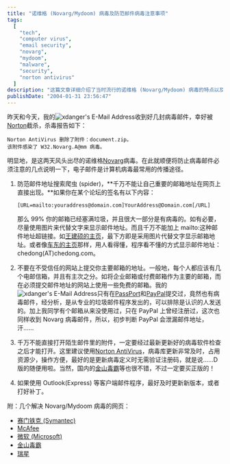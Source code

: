 ```yaml
---
title: "诺维格 (Novarg/Mydoom) 病毒及防范邮件病毒注意事项"
tags:
  [
    "tech",
    "computer virus",
    "email security",
    "novarg",
    "mydoom",
    "malware",
    "security",
    "norton antivirus"
  ]
description: "这篇文章详细介绍了当时流行的诺维格 (Novarg/Mydoom) 病毒的特点以及防范邮件病毒的方法。作者分享了自己收到的病毒邮件被杀毒软件拦截的经历，并提出四点预防建议：不在网页上直接显示邮箱地址、不在不可信网站提交主要邮箱、不直接打开陌生邮件附件、及时更新邮件客户端。文章最后附上了处理这类病毒的官方资源链接。"
publishDate: "2004-01-31 23:56:47"
---
```


昨天和今天，我的![xdanger's E-Mail Address](http://me.xdanger.com/i/mailaddress_3.gif)收到好几封病毒邮件，幸好被[Norton](http://www.symantec.com/)截杀，杀毒报告如下：

```text
Norton AntiVirus 删除了附件：document.zip。
该附件感染了 W32.Novarg.A@mm 病毒。
```

明显地，是这两天风头出尽的诺维格[Novarg](http://www.google.com/search?q=Novarg)病毒。在此就顺便将防止病毒邮件必须注意的几点说明一下，电子邮件是计算机病毒最常用的传播途径。

1. 防范邮件地址搜索爬虫 (spider)，**千万不能让自己重要的邮箱地址在网页上直接出现。**如果你在某个论坛的签名有以下内容：

   ```text
   [URL=mailto:youraddress@domain.com]YourAddress@Domain.com[/URL]
   ```

   那么 99% 你的邮箱已经塞满垃圾，并且很大一部分是有病毒的。如有必要，尽量使用图片来代替文字来显示邮件地址。而且千万不能加上 mailto:这种邮件地址超链接。如[王建硕的主页](http://home.wangjianshuo.com/)，最下方即是采用图片代替文字显示邮箱地址。或者像[车东的主页](http://www.chedong.com/)那样，用人看得懂，程序看不懂的方式显示邮件地址：chedong(AT)chedong.com。

2. 不要在不受信任的网站上提交你主要邮箱的地址。一般地，每个人都应该有几个电邮信箱，并且有主次之分。如将企业邮箱或付费邮箱作为主要的邮箱，而在必须提交邮件地址的网站上使用一些免费的邮箱。我的![xdanger's E-Mail Address](http://me.xdanger.com/i/mailaddress_3.gif)只有在[PassPort](http://www.passport.com/)和[PayPal](http://www.paypal.com)提交过，竟然也有病毒邮件，经分析，是从专业的垃圾邮件程序发出的，可以排除是认识的人发送的。加上我同学有个邮箱从来没使用过，只在 PayPal 上曾经注册过，这次也同样收到 Novarg 病毒邮件，所以，初步判断 PayPal 会泄漏邮件地址，汗……

3. 千万不能直接打开陌生邮件里的附件，一定要经过最新更新好的病毒软件检查之后才能打开。这里建议使用[Norton AntiVirus](http://www.symantec.com/region/cn/)，病毒库更新非常及时，占用资源少，操作方便，最好的是更新病毒定义时无需验证注册码，就是说……D 版的随便用啦。当然，国内的[金山毒霸](http://www.duba.net/)等也很不错，不过一定要买正版的！

4. 如果使用 Outlook(Express) 等客户端邮件程序，最好及时更新新版本，或者打好补丁。

附：几个解决 Novarg/Mydoom 病毒的网页：

- [赛门铁克 (Symantec)](http://securityresponse1.symantec.com/sarc/sarc.nsf/html/w32.novarg.a@mm.html)
- [McAfee](http://us.mcafee.com/virusInfo/default.asp?id=description&virus_k=100983)
- [微软 (Microsoft)](http://www.microsoft.com/security/antivirus/mydoom.asp)
- [金山毒霸](http://www.duba.net/special/virtusspecial/Novarg/index.shtml)
- [瑞星](http://it.rising.com.cn/newSite/Channels/info/virus/TopicExplorerPagePackage/novarg.htm)
